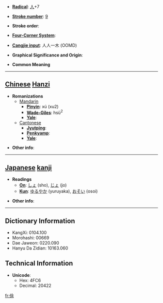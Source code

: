 * '''[[Wiktionary:Chinese radical index| Radical]]''': [[Wiktionary:Chinese radical index 人|人]]+7

* '''[[Wiktionary:Chinese total strokes index|Stroke number]]''': [[Wiktionary:Chinese total strokes index 9|9]]

* '''Stroke order''': 

* '''[[Wiktionary:Chinese four corner index|Four-Corner System]]''': 

* '''[[Wiktionary:Chinese Cangjie index|Cangjie input]]''': 人人一木 (OOMD)

* '''Graphical Significance and Origin''': 

* '''Common Meaning'''

----

== [[Chinese]] [[Hanzi]] ==

* '''Romanizations'''
** [[Mandarin]]
*** '''[[Pinyin]]''': xú (xu2)
*** '''[[Wade-Giles]]''': hsü<sup>2</sup>
*** '''[[Yale]]''': 
**[[Cantonese]]
***'''[[Jyutping]]''':
***'''[[Penkyamp]]''': 
***'''[[Yale]]''': 

* '''Other info''': 

----

== [[Japanese]] [[kanji]] ==

* '''Readings'''
** '''[[On]]''': [[しょ]] (sho), [[じょ]] (jo)
** '''[[Kun]]''': [[ゆるやか]] (yuruyaka), [[おそい]] (osoi)

* '''Other info''':  

----

== Dictionary Information ==

* KangXi: 0104.100
* Morohashi: 00669
* Dae Jaweon: 0220.090
* Hanyu Da Zidian: 10163.060

== Technical Information ==

* '''Unicode''':
** Hex: 4FC6
** Decimal: 20422

[[fr:俆]]